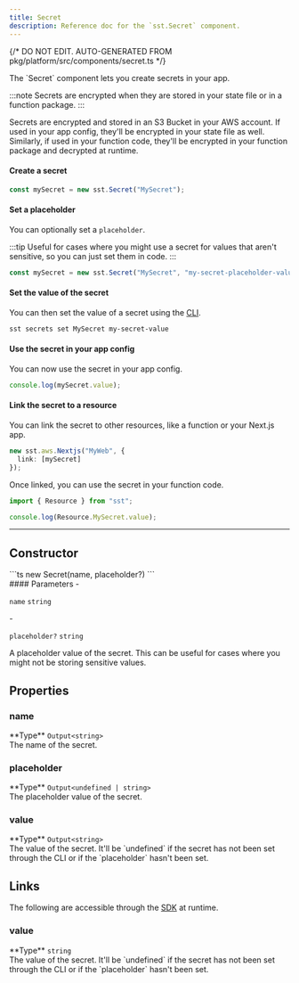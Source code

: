 ```yaml
---
title: Secret
description: Reference doc for the `sst.Secret` component.
---
```


{/* DO NOT EDIT. AUTO-GENERATED FROM pkg/platform/src/components/secret.ts */}


<div class="tsdoc">

<Section type="about">
The `Secret` component lets you create secrets in your app.

:::note
Secrets are encrypted when they are stored in your state file or in a function package.
:::

Secrets are encrypted and stored in an S3 Bucket in your AWS account. If used in your app config, they'll be encrypted in your state file as well. Similarly, if used in your function code, they'll be encrypted in your function package and decrypted at runtime.

#### Create a secret
```ts
const mySecret = new sst.Secret("MySecret");
```

#### Set a placeholder

You can optionally set a `placeholder`.

:::tip
Useful for cases where you might use a secret for values that aren't sensitive, so you can just set them in code.
:::

```ts
const mySecret = new sst.Secret("MySecret", "my-secret-placeholder-value");
```

#### Set the value of the secret

You can then set the value of a secret using the [CLI](/docs/reference/cli/).

```sh title="Terminal"
sst secrets set MySecret my-secret-value
```

#### Use the secret in your app config

You can now use the secret in your app config.

```ts title="sst.config.ts"
console.log(mySecret.value);
```

#### Link the secret to a resource

You can link the secret to other resources, like a function or your Next.js app.

```ts
new sst.aws.Nextjs("MyWeb", {
  link: [mySecret]
});
```

Once linked, you can use the secret in your function code.

```ts title="app/page.tsx"
import { Resource } from "sst";

console.log(Resource.MySecret.value);
```
</Section>

---

## Constructor

<Segment>
<Section type="signature">
```ts
new Secret(name, placeholder?)
```
</Section>

<Section type="parameters">
#### Parameters
- <p><code class="key">name</code> <code class="primitive">string</code></p>
- <p><code class="key">placeholder?</code> <code class="primitive">string</code></p>
A placeholder value of the secret. This can be useful for cases where you might not be storing sensitive values.
</Section>
</Segment>

## Properties

### name
<Segment>
<Section type="parameters">
<InlineSection>
**Type** <code class="primitive">Output</code><code class="symbol">&lt;</code><code class="primitive">string</code><code class="symbol">&gt;</code>
</InlineSection>
</Section>
The name of the secret.
</Segment>

### placeholder
<Segment>
<Section type="parameters">
<InlineSection>
**Type** <code class="primitive">Output</code><code class="symbol">&lt;</code><code class="primitive">undefined</code><code class="symbol"> | </code><code class="primitive">string</code><code class="symbol">&gt;</code>
</InlineSection>
</Section>
The placeholder value of the secret.
</Segment>

### value
<Segment>
<Section type="parameters">
<InlineSection>
**Type** <code class="primitive">Output</code><code class="symbol">&lt;</code><code class="primitive">string</code><code class="symbol">&gt;</code>
</InlineSection>
</Section>
The value of the secret. It'll be `undefined` if the secret has not been set through the CLI or if the `placeholder` hasn't been set.
</Segment>

## Links

The following are accessible through the [SDK](/docs/reference/sdk/) at runtime.

### value
<Segment>
<Section type="parameters">
<InlineSection>
**Type** <code class="primitive">string</code>
</InlineSection>
</Section>
The value of the secret. It'll be `undefined` if the secret has not been set through the CLI or if the `placeholder` hasn't been set.
</Segment>
</div>